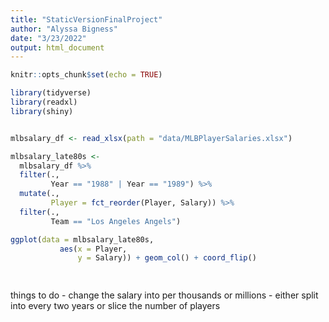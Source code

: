 ```yaml
---
title: "StaticVersionFinalProject"
author: "Alyssa Bigness"
date: "3/23/2022"
output: html_document
---
```


```r
knitr::opts_chunk$set(echo = TRUE)
```

```r
library(tidyverse)
library(readxl)
library(shiny)


mlbsalary_df <- read_xlsx(path = "data/MLBPlayerSalaries.xlsx")

mlbsalary_late80s <- 
  mlbsalary_df %>%
  filter(.,
         Year == "1988" | Year == "1989") %>%
  mutate(.,
         Player = fct_reorder(Player, Salary)) %>%
  filter(.,
         Team == "Los Angeles Angels")

ggplot(data = mlbsalary_late80s,
           aes(x = Player,
               y = Salary)) + geom_col() + coord_flip()
  



```





things to do 
- change the salary into per thousands or millions
- either split into every two years or slice the number of players
